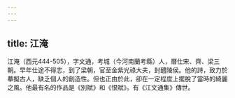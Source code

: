```yaml
---
---
---
```

title: 江淹
---



江淹（西元444-505），字文通，考城（今河南蘭考縣）人，曆仕宋、齊、梁三朝。早年仕途不得志，到了梁朝，官至金紫光祿大夫，封醴陵侯。他的詩，致力於摹擬古人，缺乏個人的創造性。但也正由於此，卻在一定程度上擺脫了當時的綺麗之風。他最有名的作品是《別賦》和《恨賦》。有《江文通集》傳世。